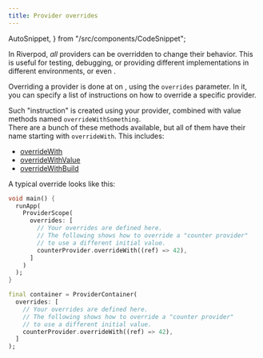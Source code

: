 ```yaml
---
title: Provider overrides
---
```

  AutoSnippet,
} from "/src/components/CodeSnippet";

In Riverpod, _all_ providers can be overridden to change their behavior.
This is useful for testing, debugging, or providing different implementations in different environments,
or even <Link documentID="concepts2/scoping"/>.

Overriding a provider is done at on <Link documentID="concepts2/containers"/>, using the `overrides` parameter.
In it, you can specify a list of instructions on how to override a specific provider.

Such "instruction" is created using your provider, combined with value methods named `overrideWithSomething`.  
There are a bunch of these methods available, but all of them have their name starting with `overrideWith`.
This includes:
- [overrideWith](https://pub.dev/documentation/hooks_riverpod/3.0.0-dev.17/hooks_riverpod/Provider/overrideWith.html)
- [overrideWithValue](https://pub.dev/documentation/hooks_riverpod/3.0.0-dev.17/hooks_riverpod/FutureProvider/overrideWithValue.html)
- [overrideWithBuild](https://pub.dev/documentation/hooks_riverpod/3.0.0-dev.17/hooks_riverpod/StreamProvider/overrideWithBuild.html)

A typical override looks like this:

<Tabs>
<TabItem value="scope" label="ProviderScope">

```dart
void main() {
  runApp(
    ProviderScope(
      overrides: [
        // Your overrides are defined here.
        // The following shows how to override a "counter provider"
        // to use a different initial value.
        counterProvider.overrideWith((ref) => 42),
      ]
    )
  );
}
```
</TabItem>
<TabItem value="container" label="ProviderContainer">

```dart
final container = ProviderContainer(
  overrides: [
    // Your overrides are defined here.
    // The following shows how to override a "counter provider"
    // to use a different initial value.
    counterProvider.overrideWith((ref) => 42),
  ]
);
```
</TabItem>
</Tabs>